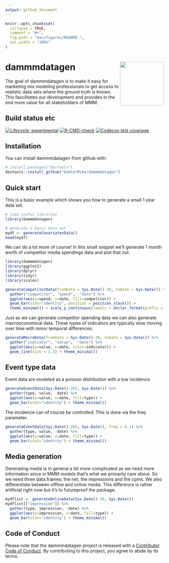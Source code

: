 ```yaml
---
output: github_document
---
```


<!-- README.md is generated from README.Rmd. Please edit that file -->

```r
knitr::opts_chunk$set(
  collapse = TRUE,
  comment = "#>",
  fig.path = "man/figures/README-",
  out.width = "100%"
)
```

# dammmdatagen <a href="https://doktormike.github.io/dammmdatagen/"><img src="man/figures/logo.png" align="right" height="139" /></a>

The goal of dammmdatagen is to make it easy for marketing mix modeling professionals to get access to realistic data sets where the ground truth is known. This fascilitates our development and provides in the end more value for all stakeholders of MMM.

## Build status etc

<!-- badges: start -->
[![Lifecycle: experimental](https://img.shields.io/badge/lifecycle-experimental-orange.svg)](https://lifecycle.r-lib.org/articles/stages.html#experimental)
[![R-CMD-check](https://github.com/DoktorMike/dammmdatagen/workflows/R-CMD-check/badge.svg)](https://github.com/DoktorMike/dammmdatagen/actions)
[![Codecov test coverage](https://codecov.io/gh/DoktorMike/dammmdatagen/branch/master/graph/badge.svg)](https://app.codecov.io/gh/DoktorMike/dammmdatagen?branch=master)
<!-- badges: end -->

## Installation

You can install dammmdatagen from github with:

```r
# install.packages("devtools")
devtools::install_github("DoktorMike/dammmdatagen")
```

## Quick start

This is a basic example which shows you how to generate a small 1 year data set.

```r
# load useful libraries
library(dammmdatagen)

# generate a basic data set
mydf <- generateCovariatesData()
head(mydf)
```

We can do a lot more of course! In this small snippet we'll generate 1 month worth of competitor media spendings data and plot that out.

```r
library(dammmdatagen)
library(ggplot2)
library(dplyr)
library(tidyr)
library(scales) 

generateCompetitorData(fromDate = Sys.Date()-30, toDate = Sys.Date()) %>% 
  gather("competitor", "spend", -"date") %>% 
  ggplot(aes(y=spend, x=date, fill=competitor)) + 
  geom_bar(stat="identity", position = position_stack()) + 
  theme_minimal() + scale_y_continuous(labels = dollar_format(prefix = "kr. "))
```

Just as we can generate competitor spending data we can also generate macroeconomical data. These types of indicators are typically slow moving over time with minor temporal differences.

```r
generateMacroData(fromDate = Sys.Date()-30, toDate = Sys.Date()) %>% 
  gather("indicator", "value", -"date") %>% 
  ggplot(aes(y=value, x=date, color=indicator)) + 
  geom_line(size = 1.5) + theme_minimal()
```

## Event type data

Event data are modeled as a poisson distribution with a low incidence.

```r
generateEventData(Sys.Date()-265, Sys.Date()) %>%
  gather(type, value, -date) %>%
  ggplot(aes(y=value, x=date, fill=type)) +
  geom_bar(stat="identity") + theme_minimal()
```

The incidence can of course be controlled. This is done via the freq parameter.

```r
generateEventData(Sys.Date()-265, Sys.Date(), freq = 0.1) %>%
  gather(type, value, -date) %>%
  ggplot(aes(y=value, x=date, fill=type)) +
  geom_bar(stat="identity") + theme_minimal()
```

## Media generation

Generating media is in general a bit more complicated as we need more information since in MMM models that's what we primarily care about. So we need three data.frames; the net, the impressions and the cpms. We also differentiate between offline and online media. This difference is rather artificial right now but it's to futureproof the package.

```r
mydflist <- generateOnlineData(Sys.Date()-30, Sys.Date())
mydflist[["impression"]] %>%
  gather(type, impression, -date) %>%
  ggplot(aes(y=impression, x=date, fill=type)) +
  geom_bar(stat="identity") + theme_minimal()
```

## Code of Conduct

  Please note that the dammmdatagen project is released with a [Contributor Code of Conduct](https://doktormike.github.io/dammmdatagen/CODE_OF_CONDUCT.html). By contributing to this project, you agree to abide by its terms.
